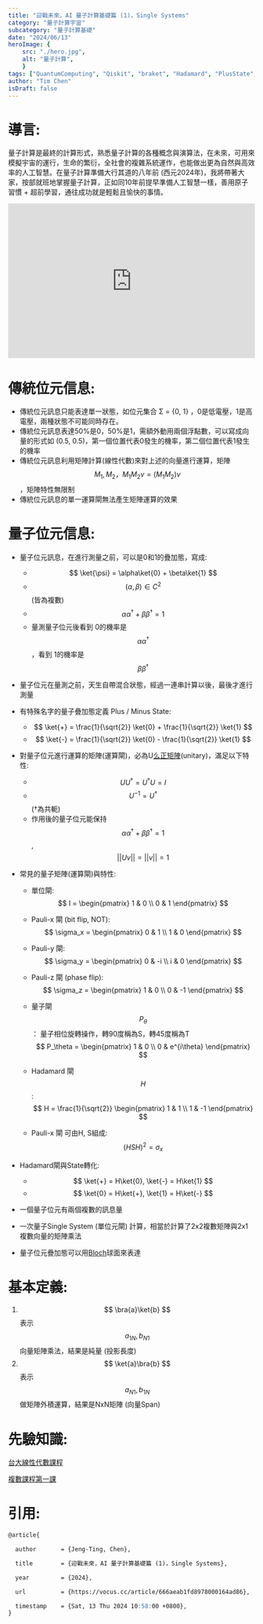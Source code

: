 ```yaml
---
title: "迎戰未來，AI 量子計算基礎篇 (1)，Single Systems"
category: "量子計算宇宙"
subcategory: "量子計算基礎"
date: "2024/06/13"
heroImage: {
    src: "./hero.jpg",
    alt: "量子計算",
    }
tags: ["QuantumComputing", "Qiskit", "braket", "Hadamard", "PlusState", "MinusState", "BlochSphere", "AI量子計算", "量子計算基礎", "3C"]
author: "Tim Chen"
isDraft: false
---
```

# 導言:
量子計算是最終的計算形式，熟悉量子計算的各種概念與演算法，在未來，可用來模擬宇宙的運行，生命的繁衍，全社會的複雜系統運作，也能做出更為自然與高效率的人工智慧。在量子計算準備大行其道的八年前 (西元2024年)，我將帶著大家，按部就班地掌握量子計算，正如同10年前提早準備人工智慧一樣，善用原子習慣 + 超前學習，通往成功就是輕鬆且愉快的事情。

<p align="center"><iframe width="100%" height="315" src="https://www.youtube.com/embed/3-c4xJa7Flk?si=MaKwRUuK01_ebU-u" frameborder="0" allow="accelerometer; autoplay; clipboard-write; encrypted-media; gyroscope; picture-in-picture" allowfullscreen></iframe></p>

# 傳統位元信息:
- 傳統位元訊息只能表達單一狀態，如位元集合 Σ = {0, 1} ，0是低電壓，1是高電壓，兩種狀態不可能同時存在。
- 傳統位元訊息表達50%是0，50%是1，需額外動用兩個浮點數，可以寫成向量的形式如 (0.5, 0.5)，第一個位置代表0發生的機率，第二個位置代表1發生的機率
- 傳統位元訊息利用矩陣計算(線性代數)來對上述的向量進行運算，矩陣$$ M_{1},M_{2}，M_{1}M_{2}v = (M_{1}M_{2})v $$，矩陣特性無限制
- 傳統位元訊息的單一運算閘無法產生矩陣運算的效果

# 量子位元信息:
- 量子位元訊息，在進行測量之前，可以是0和1的疊加態，寫成:
  - $$ \ket{\psi} = \alpha\ket{0} + \beta\ket{1} $$
  - $$ (\alpha, \beta) \in C^{2} $$(皆為複數)
  - $$ \alpha\alpha^{\dagger} + \beta\beta^{\dagger} = 1 $$
  - 量測量子位元後看到 0的機率是 $$ \alpha\alpha^{\dagger} $$，看到 1的機率是 $$ \beta\beta^{\dagger} $$

- 量子位元在量測之前，天生自帶混合狀態，經過一連串計算以後，最後才進行測量
- 有特殊名字的量子疊加態定義 Plus / Minus State:
  - $$ \ket{+} = \frac{1}{\sqrt{2}} \ket{0} + \frac{1}{\sqrt{2}} \ket{1} $$
  - $$ \ket{-} = \frac{1}{\sqrt{2}} \ket{0} - \frac{1}{\sqrt{2}} \ket{1} $$

- 對量子位元進行運算的矩陣(運算閘)，必為U[么正矩陣](https://en.wikipedia.org/wiki/Unitary_matrix)(unitary)，滿足以下特性:
  - $$ UU^{\dagger} = U^{\dagger}U = I $$
  - $$ U^{-1} = U^{\dagger} $$ (†為共軛)
  - 作用後的量子位元能保持​ $$ \alpha\alpha^{\dagger} + \beta\beta^{\dagger} = 1 $$, $$ ||Uv|| = ||v|| = 1 $$

- 常見的量子矩陣(運算閘)與特性:
    - 單位閘:
    $$ I = 
    \begin{pmatrix}
    1 & 0 \\
    0 & 1
    \end{pmatrix}
    $$

    - Pauli-x 閘 (bit flip, NOT): 
    $$ \sigma_x = 
    \begin{pmatrix}
    0 & 1 \\
    1 & 0
    \end{pmatrix}
    $$

    - Pauli-y 閘:
    $$ \sigma_y = 
    \begin{pmatrix}
    0 & -i \\
    i & 0
    \end{pmatrix}
    $$

    - Pauli-z 閘 (phase flip):
    $$ \sigma_z = 
    \begin{pmatrix}
    1 & 0 \\
    0 & -1
    \end{pmatrix}
    $$

    - 量子閘 $$ P_\theta $$：
    量子相位旋轉操作，轉90度稱為S，轉45度稱為T​
    $$ P_\theta = 
    \begin{pmatrix}
    1 & 0 \\
    0 & e^{i\theta}
    \end{pmatrix}
    $$

    - Hadamard 閘 $$ H $$:
    $$
    H = 
    \frac{1}{\sqrt{2}}
    \begin{pmatrix}
    1 & 1 \\
    1 & -1
    \end{pmatrix}
    $$

    - Pauli-x 閘 可由H, S組成:
    $$  
    (HSH)^{2} = \sigma_x
    $$
- Hadamard閘與State轉化:
  - $$ \ket{+} = H\ket{0}, \ket{-} = H\ket{1} $$
  - $$ \ket{0} = H\ket{+}, \ket{1} = H\ket{-} $$
- 一個量子位元有兩個複數的訊息量
- 一次量子Single System (單位元閘) 計算，相當於計算了2x2複數矩陣與2x1複數向量的矩陣乘法
- 量子位元疊加態可以用[Bloch](https://en.wikipedia.org/wiki/Bloch_sphere)球面來表達

# 基本定義:
1. $$ \bra{a}\ket{b} $$ 表示 $$ a_{1N}, b_{N1} $$ 向量矩陣乘法，結果是純量 (投影長度)
2. $$ \ket{a}\bra{b} $$ 表示 $$ a_{N1}, b_{1N} $$ 做矩陣外積運算，結果是NxN矩陣 (向量Span)

# 先驗知識:
[台大線性代數課程](https://ocw.aca.ntu.edu.tw/ntu-ocw/ocw/cou/102S207)

[複數課程第一課](https://ocw.nthu.edu.tw/ocw/index.php?page=chapter&cid=289&chid=6153)

# 引用:
```markdown
@article{

  author       = {Jeng-Ting, Chen},

  title        = {迎戰未來，AI 量子計算基礎篇 (1)，Single Systems},  

  year         = {2024},

  url          = {https://vocus.cc/article/666aeab1fd8978000164ad86},  

  timestamp    = {Sat, 13 Thu 2024 10:58:00 +0800},
}
```